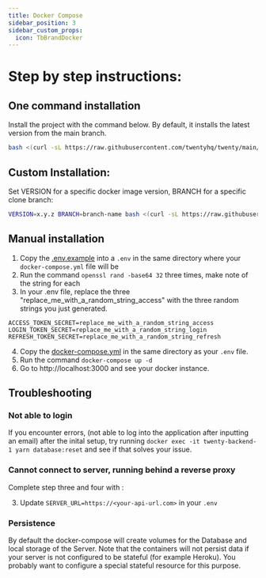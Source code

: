 ```yaml
---
title: Docker Compose
sidebar_position: 3
sidebar_custom_props:
  icon: TbBrandDocker
---
```

# Step by step instructions:

## One command installation

Install the project with the command below. By default, it installs the latest version from the main branch.
```bash
bash <(curl -sL https://raw.githubusercontent.com/twentyhq/twenty/main/install.sh)
```

## Custom Installation:

Set VERSION for a specific docker image version, BRANCH for a specific clone branch:
```bash
VERSION=x.y.z BRANCH=branch-name bash <(curl -sL https://raw.githubusercontent.com/twentyhq/twenty/main/install.sh)
```

## Manual installation

1. Copy the [.env.example](https://github.com/twentyhq/twenty/blob/main/packages/twenty-docker/prod/.env.example) into a `.env` in the same directory where your `docker-compose.yml` file will be
2. Run the command `openssl rand -base64 32` three times, make note of the string for each
3. In your .env file, replace the three "replace_me_with_a_random_string_access" with the three random strings you just generated.

```
ACCESS_TOKEN_SECRET=replace_me_with_a_random_string_access
LOGIN_TOKEN_SECRET=replace_me_with_a_random_string_login
REFRESH_TOKEN_SECRET=replace_me_with_a_random_string_refresh
```

4. Copy the [docker-compose.yml](https://github.com/twentyhq/twenty/blob/main/packages/twenty-docker/prod/docker-compose.yml) in the same directory as your `.env` file.
5. Run the command `docker-compose up -d`
6. Go to http://localhost:3000 and see your docker instance.

## Troubleshooting

### Not able to login

If you encounter errors, (not able to log into the application after inputting an email) after the inital setup, try running `docker exec -it twenty-backend-1 yarn database:reset` and see if that solves your issue.

### Cannot connect to server, running behind a reverse proxy

Complete step three and four with :

3. Update `SERVER_URL=https://<your-api-url.com>` in your `.env`

### Persistence

By default the docker-compose will create volumes for the Database and local storage of the Server. Note that the containers will not persist data if your server is not configured to be stateful (for example Heroku). You probably want to configure a special stateful resource for this purpose.

